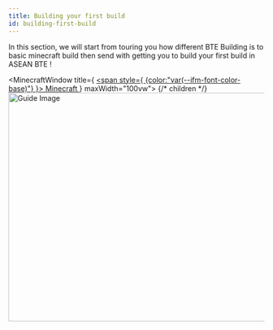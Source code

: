 ```yaml
---
title: Building your first build
id: building-first-build
---
```



<p> In this section, we will start from touring you how different BTE Building is 
    to basic minecraft build then send with getting you to build your first build in <span 
    style={ {color:"var(--ifm-color-primary)"} }>
        ASEAN BTE
    </span>!
</p>


<MinecraftWindow 
    title={ 
        <a href="https://www.youtube.com/watch?v=YSHpFk646ts">
        <span style={ {color:"var(--ifm-font-color-base)"} }>
            Minecraft
        </span></a> } 
    maxWidth="100vw">
{/* children */}
    <Img imgWidth="100vw" maxWidth="100vw" width="800" height="450" src={Phattie_Gif} alt="Guide Image"/>
</MinecraftWindow>

<DocCardList items={useCurrentSidebarCategory().items}/>



